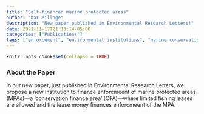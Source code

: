 ```yaml
---
title: "Self-financed marine protected areas"
author: "Kat Millage"
description: "New paper published in Environmental Research Letters!"
date: 2021-11-17T21:13:14-05:00
categories: ["Publications"]
tags: ["enforcement", "environmental institutions", "marine conservation", "marine reserves", "market-based interventions", "sustainable financing", "sustainable development goals"]
---
```


```r
knitr::opts_chunk$set(collapse = TRUE)
```

### About the Paper 

In our new paper, just published in Environmental Research Letters, we propose a new institution to finance enforcmeent of marine protected areas (MPAs)---a 'conservation finance area' (CFA)---where limited fishing leases are allowed and the lease money finances enforcmeent of the MPA.
